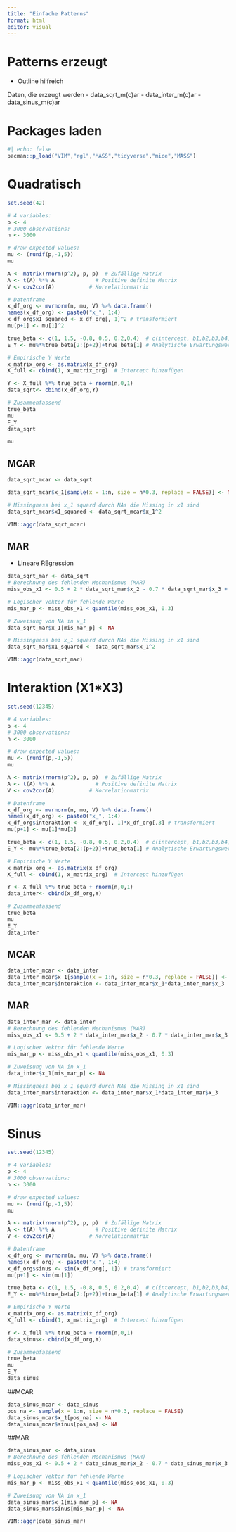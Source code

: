 ```yaml
---
title: "Einfache Patterns"
format: html
editor: visual
---
```


# Patterns erzeugt

-   Outline hilfreich

Daten, die erzeugt werden
- data_sqrt_m(c)ar 
- data_inter_m(c)ar 
- data_sinus_m(c)ar

# Packages laden

```r
#| echo: false
pacman::p_load("VIM","rgl","MASS","tidyverse","mice","MASS")
```

# Quadratisch

```r
set.seed(42)

# 4 variables: 
p <- 4  
# 3000 observations:
n <- 3000

# draw expected values:
mu <- (runif(p,-1,5))
mu

A <- matrix(rnorm(p^2), p, p)  # Zufällige Matrix
A <- t(A) %*% A             # Positive definite Matrix
V <- cov2cor(A)           # Korrelationmatrix

# Datenframe
x_df_org <- mvrnorm(n, mu, V) %>% data.frame()
names(x_df_org) <- paste0("x_", 1:4)
x_df_org$x1_squared <- x_df_org[, 1]^2 # transformiert
mu[p+1] <- mu[1]^2

true_beta <- c(1, 1.5, -0.8, 0.5, 0.2,0.4)  # c(intercept, b1,b2,b3,b4,b5(beta für interaktion))
E_Y <- mu%*%true_beta[2:(p+2)]+true_beta[1] # Analytische Erwartungswerte

# Empirische Y Werte
x_matrix_org <- as.matrix(x_df_org)
X_full <- cbind(1, x_matrix_org)  # Intercept hinzufügen

Y <- X_full %*% true_beta + rnorm(n,0,1)
data_sqrt<- cbind(x_df_org,Y)

# Zusammenfassend
true_beta
mu
E_Y
data_sqrt

mu
```

## MCAR

```r
data_sqrt_mcar <- data_sqrt

data_sqrt_mcar$x_1[sample(x = 1:n, size = n*0.3, replace = FALSE)] <- NA

# Missingness bei x_1 squard durch NAs die Missing in x1 sind
data_sqrt_mcar$x1_squared <- data_sqrt_mcar$x_1^2

VIM::aggr(data_sqrt_mcar)
```

## MAR

-   Lineare REgression

```r
data_sqrt_mar <- data_sqrt
# Berechnung des fehlenden Mechanismus (MAR)
miss_obs_x1 <- 0.5 + 2 * data_sqrt_mar$x_2 - 0.7 * data_sqrt_mar$x_3 + rnorm(n, 0, 3)

# Logischer Vektor für fehlende Werte
mis_mar_p <- miss_obs_x1 < quantile(miss_obs_x1, 0.3)

# Zuweisung von NA in x_1
data_sqrt_mar$x_1[mis_mar_p] <- NA

# Missingness bei x_1 squard durch NAs die Missing in x1 sind
data_sqrt_mar$x1_squared <- data_sqrt_mar$x_1^2

VIM::aggr(data_sqrt_mar)
```

# Interaktion (X1\*X3)

```r
set.seed(12345)

# 4 variables: 
p <- 4  
# 3000 observations:
n <- 3000

# draw expected values:
mu <- (runif(p,-1,5))
mu

A <- matrix(rnorm(p^2), p, p)  # Zufällige Matrix
A <- t(A) %*% A             # Positive definite Matrix
V <- cov2cor(A)           # Korrelationmatrix

# Datenframe
x_df_org <- mvrnorm(n, mu, V) %>% data.frame()
names(x_df_org) <- paste0("x_", 1:4)
x_df_org$interaktion <- x_df_org[, 1]*x_df_org[,3] # transformiert
mu[p+1] <- mu[1]*mu[3]

true_beta <- c(1, 1.5, -0.8, 0.5, 0.2,0.4)  # c(intercept, b1,b2,b3,b4,b5(beta für interaktion))
E_Y <- mu%*%true_beta[2:(p+2)]+true_beta[1] # Analytische Erwartungswerte

# Empirische Y Werte
x_matrix_org <- as.matrix(x_df_org)
X_full <- cbind(1, x_matrix_org)  # Intercept hinzufügen

Y <- X_full %*% true_beta + rnorm(n,0,1)
data_inter<- cbind(x_df_org,Y)

# Zusammenfassend
true_beta
mu
E_Y
data_inter
```

## MCAR

```r
data_inter_mcar <- data_inter
data_inter_mcar$x_1[sample(x = 1:n, size = n*0.3, replace = FALSE)] <- NA
data_inter_mcar$interaktion <- data_inter_mcar$x_1*data_inter_mar$x_3

```

## MAR

```r
data_inter_mar <- data_inter
# Berechnung des fehlenden Mechanismus (MAR)
miss_obs_x1 <- 0.5 + 2 * data_inter_mar$x_2 - 0.7 * data_inter_mar$x_3 + rnorm(n, 0, 3)

# Logischer Vektor für fehlende Werte
mis_mar_p <- miss_obs_x1 < quantile(miss_obs_x1, 0.3)

# Zuweisung von NA in x_1
data_inter$x_1[mis_mar_p] <- NA

# Missingness bei x_1 squard durch NAs die Missing in x1 sind
data_inter_mar$interaktion <- data_inter_mar$x_1*data_inter_mar$x_3

VIM::aggr(data_inter_mar)
```

# Sinus

```r
set.seed(12345)

# 4 variables: 
p <- 4  
# 3000 observations:
n <- 3000

# draw expected values:
mu <- (runif(p,-1,5))
mu

A <- matrix(rnorm(p^2), p, p)  # Zufällige Matrix
A <- t(A) %*% A             # Positive definite Matrix
V <- cov2cor(A)           # Korrelationmatrix

# Datenframe
x_df_org <- mvrnorm(n, mu, V) %>% data.frame()
names(x_df_org) <- paste0("x_", 1:4)
x_df_org$sinus <- sin(x_df_org[, 1]) # transformiert
mu[p+1] <- sin(mu[1])

true_beta <- c(1, 1.5, -0.8, 0.5, 0.2,0.4)  # c(intercept, b1,b2,b3,b4,b5(beta für interaktion))
E_Y <- mu%*%true_beta[2:(p+2)]+true_beta[1] # Analytische Erwartungswerte

# Empirische Y Werte
x_matrix_org <- as.matrix(x_df_org)
X_full <- cbind(1, x_matrix_org)  # Intercept hinzufügen

Y <- X_full %*% true_beta + rnorm(n,0,1)
data_sinus<- cbind(x_df_org,Y)

# Zusammenfassend
true_beta
mu
E_Y
data_sinus
```

##MCAR

```r
data_sinus_mcar <- data_sinus
pos_na <- sample(x = 1:n, size = n*0.3, replace = FALSE)
data_sinus_mcar$x_1[pos_na] <- NA
data_sinus_mcar$sinus[pos_na] <- NA
```

##MAR

```r
data_sinus_mar <- data_sinus
# Berechnung des fehlenden Mechanismus (MAR)
miss_obs_x1 <- 0.5 + 2 * data_sinus_mar$x_2 - 0.7 * data_sinus_mar$x_3 + rnorm(n, 0, 3)

# Logischer Vektor für fehlende Werte
mis_mar_p <- miss_obs_x1 < quantile(miss_obs_x1, 0.3)

# Zuweisung von NA in x_1
data_sinus_mar$x_1[mis_mar_p] <- NA
data_sinus_mar$sinus[mis_mar_p] <- NA

VIM::aggr(data_sinus_mar)

```
